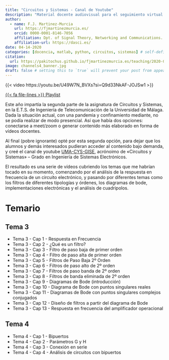 ```yaml
---
title: "Circuitos y Sistemas - Canal de Youtube"
description: "Material docente audiovisual para el seguimiento virtual y bajo demanda de la asignatura Circuitos y Sistemas de la Universidad de Malaga."
author:
  - name: F.J. Martinez-Murcia
    url: https://fjmartinezmurcia.es/
    orcid: 0000-0001-8146-7056
    affiliation: Dpt. of Signal Theory, Networking and Communications. University of Granada & DaSCI. 
    affiliation-url: https://dasci.es/ 
date: 04-14-2020
categories: [docencia, matlab, python, circuitos, sistemas] # self-defined categories
citation: 
  url: https://pakitochus.github.io/fjmartinezmurcia.es/teaching/2020-04-14-CyS-UMA/ 
image: channels4_banner.jpg
draft: false # setting this to `true` will prevent your post from appearing on your listing page until you're ready!
---
```


::: {.column-page}
{{< video https://youtu.be/U49W7N_BVXs?si=Q9d33NkAF-JOJSw1 >}}
:::

[{{< fa file-lines >}} Playlist](https://www.youtube.com/playlist?list=PLUMDtzUaOrOxmmtbDus5Bq3kNoKKil2KV){.btn .btn-outline-primary .btn role="button" data-toggle="tooltip" title="Read the documentation"}

Este año impartía la segunda parte de la asignatura de Circuitos y Sistemas, en la E.T.S. de Ingeniería de Telecomunicación de la Universidad de Málaga. Dada la situación actual, con una pandemia y confinamiento mediante, no se podía realizar de modo presencial. Así que había dos opciones: conectarse a meet/zoom o generar contenido más elaborado en forma de vídeos docentes.

Al final (pobre ignorante) opté por esta segunda opción, para dejar que los alumnos y demás interesados pudieran acceder al contenido bajo demanda, y creé el canal de youtube [UMA-CYS-GISE](https://www.youtube.com/channel/UCkQQqNjIeA88PlSmi4DY6qA), acrónoimo de «Circuitos y Sistemas» – Grado en Ingeniería de Sistemas Electrónicos.

El resultado es una serie de vídeos cubriendo los temas que me habrían tocado en su momento, comenzando por el análisis de la respuesta en frecuencia de un circuito electrónico, y pasando por diferentes temas como los filtros de diferentes tipologías y órdenes, los diagramas de bode, implementaciones electrónicas y el análisis de cuadripolos.

# Temario
## Tema 3
- Tema 3 - Cap 1 - Respuesta en Frecuencia
- Tema 3 - Cap 2 - ¿Qué es un filtro?
- Tema 3 - Cap 3 - Filtro de paso baja de primer orden
- Tema 3 - Cap 4 - Filtro de paso alta de primer orden
- Tema 3 - Cap 5 - Filtros de Paso Baja 2º Orden
- Tema 3 - Cap 6 - Filtros de paso alto de 2º orden
- Tema 3 - Cap 7 - Filtros de paso banda de 2º orden
- Tema 3 - Cap 8 - Filtros de banda eliminada de 2º orden
- Tema 3 - Cap 9 - Diagramas de Bode (introducción)
- Tema 3 - Cap 10 - Diagrama de Bode con puntos singulares reales
- Tema 3 - Cap 11 - Diagramas de Bode con puntos singulares complejos conjugados
- Tema 3 - Cap 12 - Diseño de filtros a partir del diagrama de Bode
- Tema 3 - Cap 13 - Respuesta en frecuencia del amplificador operacional

## Tema 4
- Tema 4 - Cap 1 - Bipuertos
- Tema 4 - Cap 2 - Parámetros G y H
- Tema 4 - Cap 3 - Conexión en serie
- Tema 4 - Cap 4 - Análisis de circuitos con bipuertos